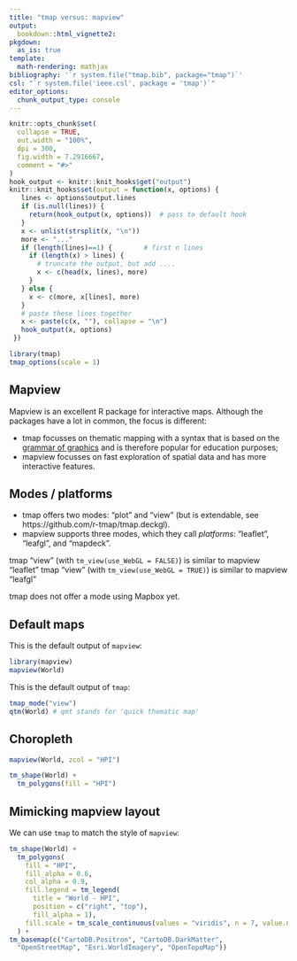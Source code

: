 ```yaml
---
title: "tmap versus: mapview"
output: 
  bookdown::html_vignette2:
pkgdown:
  as_is: true
template:
  math-rendering: mathjax
bibliography: '`r system.file("tmap.bib", package="tmap")`'
csl: "`r system.file('ieee.csl', package = 'tmap')`"
editor_options: 
  chunk_output_type: console
---
```


```r
knitr::opts_chunk$set(
  collapse = TRUE,
  out.width = "100%",
  dpi = 300,
  fig.width = 7.2916667,
  comment = "#>"
)
hook_output <- knitr::knit_hooks$get("output")
knitr::knit_hooks$set(output = function(x, options) {
   lines <- options$output.lines
   if (is.null(lines)) {
     return(hook_output(x, options))  # pass to default hook
   }
   x <- unlist(strsplit(x, "\n"))
   more <- "..."
   if (length(lines)==1) {        # first n lines
     if (length(x) > lines) {
       # truncate the output, but add ....
       x <- c(head(x, lines), more)
     }
   } else {
     x <- c(more, x[lines], more)
   }
   # paste these lines together
   x <- paste(c(x, ""), collapse = "\n")
   hook_output(x, options)
 })

```


```r
library(tmap)
tmap_options(scale = 1)
```

## Mapview

Mapview is an excellent R package for interactive maps. Although the packages have a lot in common, the focus is different:

* tmap focusses on thematic mapping with a syntax that is based on the [grammar of graphics](21_theory_gg) and is therefore popular for education purposes;
* mapview focusses on fast exploration of spatial data and has more interactive features.

## Modes / platforms

* tmap offers two modes: "plot" and "view" (but is extendable, see https://github.com/r-tmap/tmap.deckgl). 
* mapview supports three modes, which they call *platforms*: "leaflet", "leafgl", and "mapdeck".

tmap "view" (with `tm_view(use_WebGL = FALSE)`) is similar to mapview "leaflet"
tmap "view" (with `tm_view(use_WebGL = TRUE)`) is similar to mapview "leafgl"

tmap does not offer a mode using Mapbox yet.

## Default maps

This is the default output of `mapview`:

```r
library(mapview)
mapview(World)
```


This is the default output of `tmap`:

```r
tmap_mode("view")
qtm(World) # qmt stands for 'quick thematic map'
```

## Choropleth


```r
mapview(World, zcol = "HPI")
```

```r
tm_shape(World) +
  tm_polygons(fill = "HPI")
```


## Mimicking mapview layout

We can use `tmap` to match the style of `mapview`:

```r
tm_shape(World) +
  tm_polygons(
    fill = "HPI",
    fill_alpha = 0.6,
    col_alpha = 0.9,
    fill.legend = tm_legend(
      title = "World - HPI",
      position = c("right", "top"), 
      fill_alpha = 1),
    fill.scale = tm_scale_continuous(values = "viridis", n = 7, value.na = "#BEBEBE")
  ) + 
tm_basemap(c("CartoDB.Positron", "CartoDB.DarkMatter", 
  "OpenStreetMap", "Esri.WorldImagery", "OpenTopoMap"))
```


